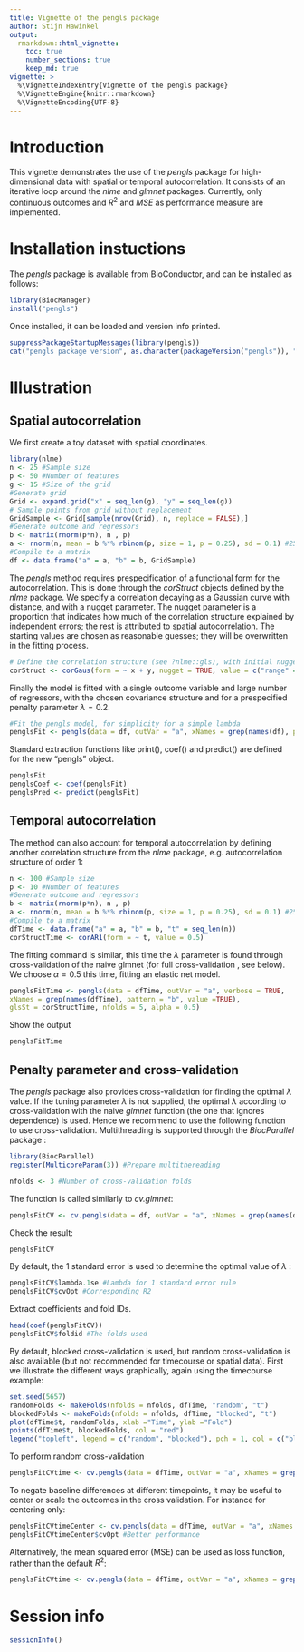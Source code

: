 ```yaml
---
title: Vignette of the pengls package
author: Stijn Hawinkel
output: 
  rmarkdown::html_vignette:
    toc: true
    number_sections: true
    keep_md: true
vignette: >
  %\VignetteIndexEntry{Vignette of the pengls package}
  %\VignetteEngine{knitr::rmarkdown}
  %\VignetteEncoding{UTF-8}
---
```


# Introduction

This vignette demonstrates the use of the _pengls_ package for high-dimensional data with spatial or temporal autocorrelation. It consists of an iterative loop around the _nlme_ \parencite{Pinheiro2021} and _glmnet_ \parencite{Friedman2010} packages. Currently, only continuous outcomes and $R^2$ and _MSE_ as performance measure are implemented.

\setcounter{tocdepth}{5}
\tableofcontents

# Installation instuctions

The _pengls_ package is available from BioConductor, and can be installed as follows:

```r
library(BiocManager)
install("pengls")
```

Once installed, it can be loaded and version info printed.

```r
suppressPackageStartupMessages(library(pengls))
cat("pengls package version", as.character(packageVersion("pengls")), "\n")
```

# Illustration

## Spatial autocorrelation

We first create a toy dataset with spatial coordinates.

```r
library(nlme)
n <- 25 #Sample size
p <- 50 #Number of features
g <- 15 #Size of the grid
#Generate grid
Grid <- expand.grid("x" = seq_len(g), "y" = seq_len(g))
# Sample points from grid without replacement
GridSample <- Grid[sample(nrow(Grid), n, replace = FALSE),]
#Generate outcome and regressors
b <- matrix(rnorm(p*n), n , p)
a <- rnorm(n, mean = b %*% rbinom(p, size = 1, p = 0.25), sd = 0.1) #25% signal
#Compile to a matrix
df <- data.frame("a" = a, "b" = b, GridSample)
```

The _pengls_ method requires prespecification of a functional form for the autocorrelation. This is done through the _corStruct_ objects defined by the _nlme_ package. We specify a correlation decaying as a Gaussian curve with distance, and with a nugget parameter. The nugget parameter is a proportion that indicates how much of the correlation structure explained by independent errors; the rest is attributed to spatial autocorrelation. The starting values are chosen as reasonable guesses; they will be overwritten in the fitting process.

```r
# Define the correlation structure (see ?nlme::gls), with initial nugget 0.5 and range 5
corStruct <- corGaus(form = ~ x + y, nugget = TRUE, value = c("range" = 5, "nugget" = 0.5))
```

Finally the model is fitted with a single outcome variable and large number of regressors, with the chosen covariance structure and for a prespecified penalty parameter $\lambda=0.2$.

```r
#Fit the pengls model, for simplicity for a simple lambda
penglsFit <- pengls(data = df, outVar = "a", xNames = grep(names(df), pattern = "b", value =TRUE), glsSt = corStruct, lambda = 0.2, verbose = TRUE)
```

Standard extraction functions like print(), coef() and predict() are defined for the new "pengls" object.

```r
penglsFit
penglsCoef <- coef(penglsFit)
penglsPred <- predict(penglsFit)
```

## Temporal autocorrelation

The method can also account for temporal autocorrelation by defining another correlation structure from the _nlme_ package, e.g. autocorrelation structure of order 1:

```r
n <- 100 #Sample size
p <- 10 #Number of features
#Generate outcome and regressors
b <- matrix(rnorm(p*n), n , p)
a <- rnorm(n, mean = b %*% rbinom(p, size = 1, p = 0.25), sd = 0.1) #25% signal
#Compile to a matrix
dfTime <- data.frame("a" = a, "b" = b, "t" = seq_len(n))
corStructTime <- corAR1(form = ~ t, value = 0.5)
```

The fitting command is similar, this time the $\lambda$ parameter is found through cross-validation of the naive glmnet (for full cross-validation , see below). We choose $\alpha=0.5$ this time, fitting an elastic net model.

```r
penglsFitTime <- pengls(data = dfTime, outVar = "a", verbose = TRUE,
xNames = grep(names(dfTime), pattern = "b", value =TRUE),
glsSt = corStructTime, nfolds = 5, alpha = 0.5)
```

Show the output

```r
penglsFitTime
```

## Penalty parameter and cross-validation

The _pengls_ package also provides cross-validation for finding the optimal $\lambda$ value. If the tuning parameter $\lambda$ is not supplied, the optimal $\lambda$ according to cross-validation with the naive _glmnet_ function (the one that ignores dependence) is used. Hence we recommend to use the following function to use cross-validation. Multithreading is supported through the _BiocParallel_ package \parencite{Morgan2020}:

```r
library(BiocParallel)
register(MulticoreParam(3)) #Prepare multithereading
```

```r
nfolds <- 3 #Number of cross-validation folds
```


The function is called similarly to _cv.glmnet_:

```r
penglsFitCV <- cv.pengls(data = df, outVar = "a", xNames = grep(names(df), pattern = "b", value =TRUE), glsSt = corStruct, nfolds = nfolds)
```

Check the result:

```r
penglsFitCV
```


By default, the 1 standard error is used to determine the optimal value of $\lambda$ \parencite{Friedman2010}:

```r
penglsFitCV$lambda.1se #Lambda for 1 standard error rule
penglsFitCV$cvOpt #Corresponding R2
```

Extract coefficients and fold IDs.

```r
head(coef(penglsFitCV))
penglsFitCV$foldid #The folds used
```

By default, blocked cross-validation is used, but random cross-validation is also available (but not recommended for timecourse or spatial data). First we illustrate the different ways graphically, again using the timecourse example: 

```r
set.seed(5657)
randomFolds <- makeFolds(nfolds = nfolds, dfTime, "random", "t")
blockedFolds <- makeFolds(nfolds = nfolds, dfTime, "blocked", "t")
plot(dfTime$t, randomFolds, xlab ="Time", ylab ="Fold")
points(dfTime$t, blockedFolds, col = "red")
legend("topleft", legend = c("random", "blocked"), pch = 1, col = c("black", "red"))
```

To perform random cross-validation

```r
penglsFitCVtime <- cv.pengls(data = dfTime, outVar = "a", xNames = grep(names(dfTime), pattern = "b", value =TRUE), glsSt = corStructTime, nfolds = nfolds, cvType = "random")
```

To negate baseline differences at different timepoints, it may be useful to center or scale the outcomes in the cross validation. For instance for centering only:

```r
penglsFitCVtimeCenter <- cv.pengls(data = dfTime, outVar = "a", xNames = grep(names(dfTime), pattern = "b", value =TRUE), glsSt = corStructTime, nfolds = nfolds, cvType = "blocked", transFun = function(x) x-mean(x))
penglsFitCVtimeCenter$cvOpt #Better performance
```

Alternatively, the mean squared error (MSE) can be used as loss function, rather than the default $R^2$:

```r
penglsFitCVtime <- cv.pengls(data = dfTime, outVar = "a", xNames = grep(names(dfTime), pattern = "b", value =TRUE), glsSt = corStructTime, nfolds = nfolds, loss =  "MSE")
```

# Session info

```r
sessionInfo()
```

\clearpage

\printbibliography


